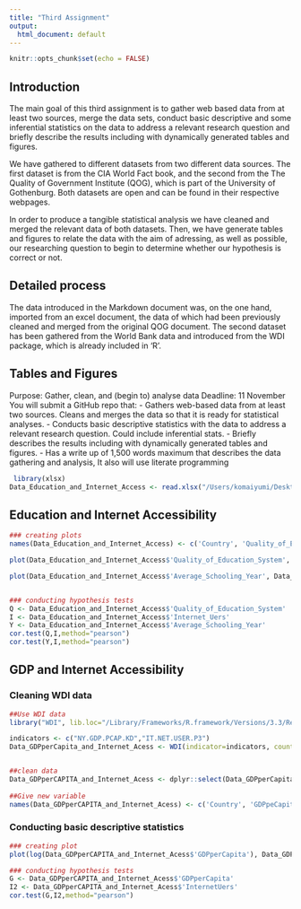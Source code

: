 ```yaml
---
title: "Third Assignment"
output:
  html_document: default
---
```


```r
knitr::opts_chunk$set(echo = FALSE)
```

## Introduction
The main goal of this third assignment is to gather web based data from at least two sources, merge the data sets, conduct basic descriptive and some inferential statistics on the data to address a relevant research question and briefly describe the results including with dynamically generated tables and figures. 

We have gathered to different datasets from two different data sources. The first dataset is from the CIA World Fact book, and the second from the The Quality of Government Institute (QOG), which is part of the University of Gothenburg. Both datasets are open and can be found in their respective webpages.

In order to produce a tangible statistical analysis we have cleaned and merged the relevant data of both datasets. Then, we have generate tables and figures to relate the data with the aim of adressing, as well as possible, our researching question to begin to determine whether our hypothesis is correct or not.

## Detailed process
The data introduced in the Markdown document was, on the one hand, imported from an excel document, the data of which had been previously cleaned and merged from the original QOG document.
The second dataset has been gathered from the World Bank data and introduced from the WDI package, which is already included in 'R'.


## Tables and Figures 
Purpose: Gather, clean, and (begin to) analyse data
Deadline: 11 November
You will submit a GitHub repo that:
- Gathers web-based data from at least two sources. Cleans and merges the data so that it is ready for statistical analyses.
- Conducts basic descriptive statistics with the data to address a relevant research question. Could include inferential stats.
- Briefly describes the results including with dynamically generated tables and figures.
- Has a write up of 1,500 words maximum that describes the data gathering and analysis, It also will use literate programming


```r
 library(xlsx)
Data_Education_and_Internet_Access <- read.xlsx("/Users/komaiyumi/Desktop/Social Sicence/third_repo/Education and Internet.xlsx",1)
```

## Education and Internet Accessibility
```r

### creating plots
names(Data_Education_and_Internet_Access) <- c('Country', 'Quality_of_Education_System', 'Average_Schooling_Year','Internet_Uers')

plot(Data_Education_and_Internet_Access$'Quality_of_Education_System', Data_Education_and_Internet_Access$'Internet_Uers', xlab='Quality of education',ylab='Internet Accessibility')

plot(Data_Education_and_Internet_Access$'Average_Schooling_Year', Data_Education_and_Internet_Access$'Internet_Uers', xlab='Average Schooling Year',ylab='Internet Accessibility')


### conducting hypothesis tests
Q <- Data_Education_and_Internet_Access$'Quality_of_Education_System'
I <- Data_Education_and_Internet_Access$'Internet_Uers'
Y <- Data_Education_and_Internet_Access$'Average_Schooling_Year'
cor.test(Q,I,method="pearson")
cor.test(Y,I,method="pearson")
```

## GDP and Internet Accessibility

### Cleaning WDI data
```r

##Use WDI data
library("WDI", lib.loc="/Library/Frameworks/R.framework/Versions/3.3/Resources/library")

indicators <- c("NY.GDP.PCAP.KD","IT.NET.USER.P3")
Data_GDPperCapita_and_Internet_Acess <- WDI(indicator=indicators, country = 'all', start = 2011, end = 2011, extra=FALSE)v


##clean data
Data_GDPperCAPITA_and_Internet_Acess <- dplyr::select(Data_GDPperCapita_and_Internet_Acess,country,NY.GDP.PCAP.KD, IT.NET.USER.P2)
　
##Give new variable
names(Data_GDPperCAPITA_and_Internet_Acess) <- c('Country', 'GDPpeCapita', 'InternetUers')

```

### Conducting basic descriptive statistics
```r

### creating plot
plot(log(Data_GDPperCAPITA_and_Internet_Acess$'GDPperCapita'), Data_GDPperCAPITA_and_Internet_Acess$'InternetUers',xlab='Internet Users',ylab='GDP per Capita')

### conducting hypothesis tests
G <- Data_GDPperCAPITA_and_Internet_Acess$'GDPperCapita'
I2 <- Data_GDPperCAPITA_and_Internet_Acess$'InternetUers'
cor.test(G,I2,method="pearson")
```
